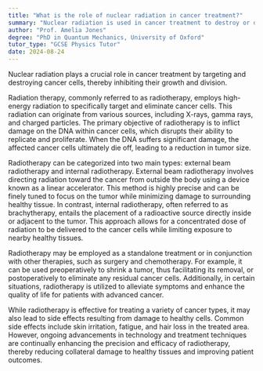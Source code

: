 ```yaml
---
title: "What is the role of nuclear radiation in cancer treatment?"
summary: "Nuclear radiation is used in cancer treatment to destroy or damage cancer cells, preventing them from growing and dividing."
author: "Prof. Amelia Jones"
degree: "PhD in Quantum Mechanics, University of Oxford"
tutor_type: "GCSE Physics Tutor"
date: 2024-08-24
---
```


Nuclear radiation plays a crucial role in cancer treatment by targeting and destroying cancer cells, thereby inhibiting their growth and division.

Radiation therapy, commonly referred to as radiotherapy, employs high-energy radiation to specifically target and eliminate cancer cells. This radiation can originate from various sources, including X-rays, gamma rays, and charged particles. The primary objective of radiotherapy is to inflict damage on the DNA within cancer cells, which disrupts their ability to replicate and proliferate. When the DNA suffers significant damage, the affected cancer cells ultimately die off, leading to a reduction in tumor size.

Radiotherapy can be categorized into two main types: external beam radiotherapy and internal radiotherapy. External beam radiotherapy involves directing radiation toward the cancer from outside the body using a device known as a linear accelerator. This method is highly precise and can be finely tuned to focus on the tumor while minimizing damage to surrounding healthy tissue. In contrast, internal radiotherapy, often referred to as brachytherapy, entails the placement of a radioactive source directly inside or adjacent to the tumor. This approach allows for a concentrated dose of radiation to be delivered to the cancer cells while limiting exposure to nearby healthy tissues.

Radiotherapy may be employed as a standalone treatment or in conjunction with other therapies, such as surgery and chemotherapy. For example, it can be used preoperatively to shrink a tumor, thus facilitating its removal, or postoperatively to eliminate any residual cancer cells. Additionally, in certain situations, radiotherapy is utilized to alleviate symptoms and enhance the quality of life for patients with advanced cancer.

While radiotherapy is effective for treating a variety of cancer types, it may also lead to side effects resulting from damage to healthy cells. Common side effects include skin irritation, fatigue, and hair loss in the treated area. However, ongoing advancements in technology and treatment techniques are continually enhancing the precision and efficacy of radiotherapy, thereby reducing collateral damage to healthy tissues and improving patient outcomes.
    